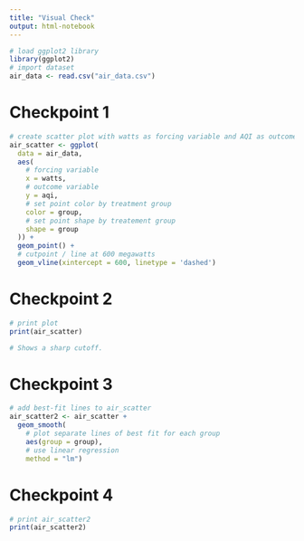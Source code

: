 ```yaml
---
title: "Visual Check"
output: html-notebook
---
```


```r
# load ggplot2 library
library(ggplot2)
# import dataset
air_data <- read.csv("air_data.csv")
```
# Checkpoint 1
```r
# create scatter plot with watts as forcing variable and AQI as outcome
air_scatter <- ggplot(
  data = air_data,
  aes(
    # forcing variable
    x = watts,
    # outcome variable
    y = aqi,
    # set point color by treatment group
    color = group,
    # set point shape by treatement group
    shape = group
  )) + 
  geom_point() +
  # cutpoint / line at 600 megawatts
  geom_vline(xintercept = 600, linetype = 'dashed')
```
# Checkpoint 2
```r
# print plot
print(air_scatter)

# Shows a sharp cutoff. 
```
# Checkpoint 3
```r
# add best-fit lines to air_scatter
air_scatter2 <- air_scatter + 
  geom_smooth(
    # plot separate lines of best fit for each group
    aes(group = group), 
    # use linear regression
    method = "lm")

```
# Checkpoint 4
```r
# print air_scatter2
print(air_scatter2)

```